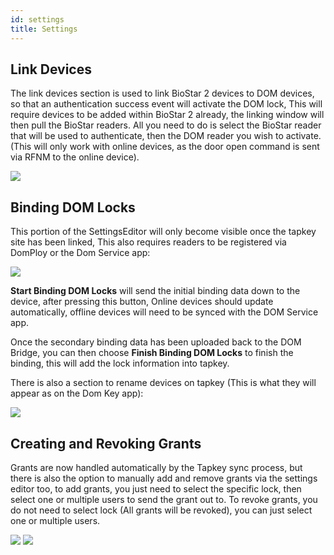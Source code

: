 ```yaml
---
id: settings
title: Settings
---
```


## Link Devices

The link devices section is used to link BioStar 2 devices to DOM devices, so that an authentication success event will activate the DOM lock, This will require devices to be added within BioStar 2 already, the linking window will then pull the BioStar readers. All you need to do is select the BioStar reader that will be used to authenticate, then the DOM reader you wish to activate. (This will only work with online devices, as the door open command is sent via RFNM to the online device).

<Image src='/img/integration/link-devices.png' alone />

## Binding DOM Locks

This portion of the SettingsEditor will only become visible once the tapkey site has been linked, This also requires readers to be registered via DomPloy or the Dom Service app:

<Image src='/img/integration/binding-dom-locks.png' alone />

**Start Binding DOM Locks** will send the initial binding data down to the device, after pressing this button, Online devices should update automatically, offline devices will need to be synced with the DOM Service app.

Once the secondary binding data has been uploaded back to the DOM Bridge, you can then choose **Finish Binding DOM Locks** to finish the binding, this will add the lock information into tapkey.

There is also a section to rename devices on tapkey (This is what they will appear as on the Dom Key app):

<Image src='/img/integration/binding-dom-locks1.png' alone />

## Creating and Revoking Grants

Grants are now handled automatically by the Tapkey sync process, but there is also the option to manually add and remove grants via the settings editor too, to add grants, you just need to select the specific lock, then select one or multiple users to send the grant out to. To revoke grants, you do not need to select lock (All grants will be revoked), you can just select one or multiple users.

<Image src='/img/integration/creating-reviking-grants.png' alone />

<Image src='/img/integration/creating-reviking-grants1.png' alone />